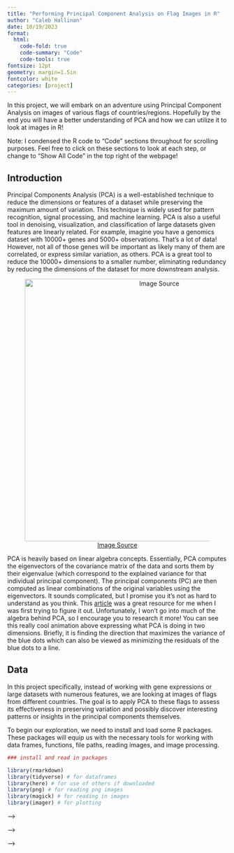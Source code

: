 ```yaml
---
title: "Performing Principal Component Analysis on Flag Images in R"
author: "Caleb Hallinan"
date: 10/19/2023
format:
  html:
    code-fold: true
    code-summary: "Code"
    code-tools: true
fontsize: 12pt
geometry: margin=1.5in
fontcolor: white
categories: [project]
---
```



<!-- Global params -->

<!-- # ```{r global options, include = FALSE} -->
<!-- # knitr::opts_chunk$set(echo=TRUE, include = TRUE, warning=FALSE, message=FALSE) -->
<!-- # ``` -->

In this project, we will embark on an adventure using Principal Component Analysis on images of various flags of countries/regions. Hopefully by the end you will have a better understanding of PCA and how we can utilize it to look at images in R!

Note: I condensed the R code to "Code" sections throughout for scrolling purposes. Feel free to click on these sections to look at each step, or change to "Show All Code" in the top right of the webpage!

## Introduction

Principal Components Analysis (PCA) is a well-established technique to reduce the dimensions or features of a dataset while preserving the maximum amount of variation. This technique is widely used for pattern recognition, signal processing, and machine learning. PCA is also a useful tool in denoising, visualization, and classification of large datasets given features are linearly related. For example, imagine you have a genomics dataset with 10000+ genes and 5000+ observations. That's a lot of data! However, not all of those genes will be important as likely many of them are correlated, or express similar variation, as others. PCA is a great tool to reduce the 10000+ dimensions to a smaller number, eliminating redundancy by reducing the dimensions of the dataset for more downstream analysis.

<!-- PCA image -->

::: {style="text-align: center;"}
![[Image Source](https://medium.com/analytics-vidhya/dimensionality-reduction-principal-component-analysis-d1402b58feb1)](pca.gif){width="600"}
:::

PCA is heavily based on linear algebra concepts. Essentially, PCA computes the eigenvectors of the covariance matrix of the data and sorts them by their eigenvalue (which correspond to the explained variance for that individual principal component). The principal components (PC) are then computed as linear combinations of the original variables using the eigenvectors. It sounds complicated, but I promise you it's not as hard to understand as you think. This [article](https://builtin.com/data-science/step-step-explanation-principal-component-analysis) was a great resource for me when I was first trying to figure it out. Unfortunately, I won't go into much of the algebra behind PCA, so I encourage you to research it more! You can see this really cool animation above expressing what PCA is doing in two dimensions. Briefly, it is finding the direction that maximizes the variance of the blue dots which can also be viewed as minimizing the residuals of the blue dots to a line.

## Data

In this project specifically, instead of working with gene expressions or large datasets with numerous features, we are looking at images of flags from different countries. The goal is to apply PCA to these flags to assess its effectiveness in preserving variation and possibly discover interesting patterns or insights in the principal components themselves.

To begin our exploration, we need to install and load some R packages. These packages will equip us with the necessary tools for working with data frames, functions, file paths, reading images, and image processing.

<!-- Install/Read packages -->

```r
### install and read in packages

library(rmarkdown)
library(tidyverse) # for dataframes
library(here) # for use of others if downloaded
library(png) # for reading png images
library(magick) # for reading in images
library(imager) # for plotting
```

<!-- Now that we have the necessary packages, let's grab the flag data from [here](https://github.com/hampusborgos/country-flags). This dataset contains flags of varying sizes within different folders, however we are going to look specifically at the "/png250px/" folder. This folder has 255 flags from various countries and regions. -->

<!-- <!-- Get the Data --> -->

<!-- ```{r, rawdata, eval=TRUE, warning=FALSE, message=FALSE} -->
<!-- ### Grabbing the data -->

<!-- # url to flag data, it is in zip file -->
<!-- url = "https://github.com/hampusborgos/country-flags/archive/refs/heads/main.zip" -->

<!-- # specify the file name and location where you want to save the file on your computer -->
<!-- file_name = "flags.zip" -->
<!-- file_path = here() -->

<!-- # use the download.file() function -->
<!-- download.file(url, paste(file_path, file_name, sep = "/"), mode = "wb") -->

<!-- # unzip zip file -->
<!-- unzip(paste0(here(), "/flags.zip"), exdir = here()) -->

<!-- # get file names -->
<!-- files = list.files(here("country-flags-main/png250px/"), full.names = TRUE) -->

<!-- # Read each image file in the folder -->
<!-- image_list = lapply(files, image_read) -->
<!-- # image_list = lapply(files, readPNG) -->
<!-- ``` -->

<!-- For PCA to work soundly, it is essential that the dataset's dimensions remain consistent. Of course, that's not the case in this dataset where we see all flags have the same height (250px) but very different widths. Hence, we need to resize each flag to be the same height and width. I use the magick R package to read in the images and the "image_scale" along with the "image_convert" functions to transform the images into size 250x250x3 (representing height, width, and color channel). These resized images are then saved in the folder "/resized_png250px/." To enable PCA analysis, the images are converted from matrix to vector format. This involves flattening the 250x250x3 image matrix into a single vector of size 1x187500 (250 x 250 x 3). The individual vectors for each image are then combined into a single matrix of dimensions 255x187500. This variable, "image_matrix" is created and saved as flags_matrix.RDS. Also to note, this matrix is country/region flag image x pixel of flag image. -->

<!-- ```{r, fig.height = 3, fig.width = 9, fig.align='center', warning=FALSE, message=FALSE} -->

<!-- # NOTE: so each image is the same height but very different widths lol. Let's change that -->

<!-- # Set height and width I want -->
<!-- max_height = 250 -->
<!-- max_width = 250 -->

<!-- # Resize all the images to the specified height and width -->
<!-- # had to add matte=FALSE to get rid of extra channel -->
<!-- resized_images = lapply(image_list, function(im) { -->
<!--   image_convert(image_scale(im, paste0(max_width, "x", max_height, "!")), format = "png", matte=FALSE) -->
<!-- }) -->


<!-- # Create the directory to save the resized images -->
<!-- dir.create("resized_png250px") -->

<!-- # Save the resized images with the same names as the original files -->
<!-- for (i in seq_along(resized_images)) { -->
<!--   # Extract the file name from the full path -->
<!--   file_name = basename(files[i]) -->
<!--   # make the file path for saving the resized image -->
<!--   save_path = file.path("resized_png250px", file_name) -->
<!--   # Write the resized image to the specified file path -->
<!--   image_write(resized_images[[i]], save_path) -->
<!-- } -->


<!-- # now grab them with png package -->
<!-- resized_files = list.files(here("blog/pca-on-images/resized_png250px"), full.names = TRUE) -->

<!-- # use function readPNG -->
<!-- imgs_final = lapply(resized_files, readPNG) -->

<!-- # QC: check each image is same dimensions -->
<!-- # for (i in seq_along(imgs_final)) { -->
<!-- #   dimensions = dim(imgs_final[[i]]) -->
<!-- #   cat("Image", i, "Dimensions:", dimensions[1], "x", dimensions[2], "x", dimensions[3], "\n") -->
<!-- # } -->

<!-- # great! -->

<!-- # Get the number of images in the list -->
<!-- num_images = length(image_list) -->

<!-- # Create an empty matrix to store the flattened images -->
<!-- image_matrix = matrix(NA, nrow = num_images, ncol = 250 * 250 * 3) -->

<!-- # Flatten each image and store it as a column in the matrix -->
<!-- for (i in 1:num_images) { -->
<!--   # get the flatten vector -->
<!--   flattened_image = as.vector(imgs_final[[i]]) -->
<!--   # add to matrix -->
<!--   image_matrix[i,] = flattened_image -->
<!-- } -->

<!-- # save as .rds file -->
<!-- # saveRDS(image_matrix, file = here("flags_matrix.RDS")) -->


<!-- # plot images -->

<!-- # want to add all images to this dataframe for ggplot -->
<!-- all_images = data.frame() -->

<!-- # for loop getting 5 examples -->
<!-- for (i in seq(1,190,20)) { -->
<!--   # getting image - making cimg from imager package and then df -->
<!--   img = as.data.frame(as.cimg(imgs_final[[i]]), wide = "c") |> -->
<!--     # # get rgb channels -->
<!--     mutate(rgb_value = rgb(c.1, c.2, c.3)) |> -->
<!--     # # make class labels -->
<!--     mutate(img_num = paste("Image",i)) -->

<!--   all_images = rbind(all_images, img) -->

<!--   # make the levels of img variable what i want -->
<!--   all_images$img_num = factor(all_images$img_num, levels = sprintf("Image %d", seq(1, 190, 20))) -->

<!-- } -->

<!-- # plot image -->
<!-- print(ggplot(all_images,aes(y,x))+ -->
<!--   # getting rgb -->
<!--   geom_raster(aes(fill=rgb_value))+ -->
<!--   # fill image -->
<!--   scale_fill_identity() + -->
<!--   # facet_wrap -->
<!--   facet_wrap(.~ img_num, nrow = 2, ncol = 5) + -->
<!--   # reverse y axis -->
<!--   scale_y_reverse() + -->
<!--   # get rid of theme -->
<!--   theme_void() + -->
<!--   # bigger font size -->
<!--   theme(strip.text = element_text(size = 12))) -->
<!-- ``` -->

<!-- Here are ten examples of the flag image data we are using. -->

<!-- ## PCA on the training data -->

<!-- Technically our "image_matrix" variable could be input straight into PCA the way it is. However, we are going to split the 255 images into a training and test set. Why do we do this? Well, for one it was part of the project description 😅 But really we do this to see how well PCA will predict, or project, the test data using only information from the training data. Our training set we take to be 75% of the data (191 flags) leaving 25% of data being the test images (64 flags). Finally, we are ready to conduct PCA on the training data! Note that we are setting center=TRUE and scale.=False. Briefly, the center hyperparameter shifts the data to be zero centered (subtracting the mean from each column) while scale will make the data have unit variance (correlation instead of covariance PCA). Centering is crucial for PCA to perform correctly, however scaling is dataset dependent. Take a look at the [prcomp function description](https://www.rdocumentation.org/packages/stats/versions/3.6.2/topics/prcomp) for more information. -->

<!-- <!-- PCA Analysis --> -->

<!-- ```{r, warning=FALSE, message=FALSE} -->
<!-- ### Do PCA analysis ### -->

<!-- # Set the seed -->
<!-- set.seed(123) -->

<!-- # Get the number of images in the list - for some reason needed to add this to this code chunk -->
<!-- num_images = dim(image_matrix)[1] -->

<!-- # Calculate the number of columns for training data -->
<!-- train_columns = floor(0.75 * num_images) -->

<!-- # Randomly select indices for the training data -->
<!-- train_indices = sample(1:num_images, train_columns) -->

<!-- # Get the test indices -->
<!-- test_indices = setdiff(1:num_images, train_indices) -->

<!-- # Split the image matrix into training and test data -->
<!-- train_data = image_matrix[train_indices, ] -->
<!-- test_data = image_matrix[-train_indices, ] -->

<!-- # Perform PCA on the training data, centering data but NOT scaling -->
<!-- pca_result = prcomp(train_data, center=TRUE, scale. = FALSE) -->
<!-- ``` -->

<!-- Let's extract some key information form the prcomp function. We are able to calculate the proportion of variance explained from each PC by looking at the $sdev$ value, aka the standard deviations of the principal components, by squaring them and dividing by the sum of the squared $sdev$ values. To note, $sdev^2$ is actually equal to the eigenvalues of the dataset! We can then get the cumulative variation as the number of PC components increase, leading to the plot you see below. Here we see that as PCs increase so does the cumulative variance preserved/explained. This is an excellent visualization to check how much each PC contributes to preserving overall variation. In our case we see that with just 67 PCs we can explain 95% of the variation in the dataset! -->

<!-- ```{r, fig.align='center', warning=FALSE, message=FALSE} -->
<!-- # Extract the proportion of variance explained by each principal component -->
<!-- variance_explained = pca_result$sdev^2 / sum(pca_result$sdev^2) -->

<!-- # Calculate the cumulative percentage of variance explained -->
<!-- cumulative_variance = cumsum(variance_explained) * 100 -->

<!-- # get pcs getting more than 95% of the data -->
<!-- pcs_for_95 = which(cumsum(variance_explained) >= 0.95)[1] -->

<!-- # Create a tibble for plotting -->
<!-- data_plot = tibble( -->
<!--   # x axis -->
<!--   num_components = 1:length(cumulative_variance), -->
<!--   # cumvar -->
<!--   cumulative_variance = cumulative_variance -->
<!-- ) -->

<!-- # plot using ggplot2 -->
<!-- ggplot(data_plot, aes(x = num_components, y = cumulative_variance)) + -->
<!--   # make line plot -->
<!--   geom_line() + -->
<!--   # add points -->
<!--   geom_point() + -->
<!--   # adding line for which PC number we are getting -->
<!--   geom_vline(xintercept = pcs_for_95, color = "red", linetype = "dashed") + -->
<!--   # adding text for PC im getting -->
<!--   annotate("text", x = 70, y = 85, label = paste("95% variation explained\nwith", as.character(pcs_for_95), "PCs"), hjust = 0, vjust = 0, color = "black", size = 4) + -->
<!--   # x axis every 20 -->
<!--   scale_x_continuous(breaks = seq(0, max(data_plot$num_components), by = 20)) + -->
<!--   # y axis every 20 -->
<!--   scale_y_continuous(breaks = seq(0, 100, by = 20)) + -->
<!--   # labels -->
<!--   labs(x = "Number of Principal Components", -->
<!--        y = "Cumulative Variance Explained (%)", -->
<!--        title = "Cumulative Variance Explained with Additional Principal Components") + -->
<!--   # theme -->
<!--   theme_bw() + -->
<!--   # change text vars -->
<!--   theme(plot.title = element_text(hjust = 0.5, face = "bold"), -->
<!--         axis.text = element_text(size = 10)) -->

<!-- ``` -->

<!-- Another popular plot used to visualize PCs and their explained variation is a scree plot. Check out the [wiki page](https://en.wikipedia.org/wiki/Scree_plot) for more information. -->

<!-- So we were able to successfully perform PCA on our image data... what now? Well, let's see how well we can reconstruct the data using only the first 67 PCs, which contained 95% of the variance. To achieve this, we need to do a bit of matrix multiplication as well as add the mean back to un-center the data. -->

<!-- The PCA reconstructed data = the PC scores (matrix dimensions 191x191) x the transpose of the eigenvectors (matrix dimensions 191x187500) + mean -->

<!-- If we wanted to take only the top k PCs, which in our case I wanted the top 67, then we simply subset the PC scores and eigenvectors from 191 to 67. I then reconstruct the image matrix from the single image vector, normalize the values from 0-1, and save all the newly reconstructed image matrices in a single list. -->

<!-- ```{r, warning=FALSE, message=FALSE} -->
<!-- ### reconstructing training data ### -->

<!-- # use pca_results to reconstruct training data fully -->
<!-- reconstructed_train_data_allpcs = pca_result$x %*% t(pca_result$rotation) -->
<!-- # scale data back to center -->
<!-- reconstructed_train_data_allpcs = scale(reconstructed_train_data_allpcs, center = -pca_result$center, scale = FALSE) -->

<!-- # now use just 95% variation explained pcs -->
<!-- reconstructed_train_data_95 = pca_result$x[,1:pcs_for_95] %*% t(pca_result$rotation[,1:pcs_for_95]) -->
<!-- # scale data back to center -->
<!-- reconstructed_train_data_95 = scale(reconstructed_train_data_95, center = -pca_result$center, scale = FALSE) -->

<!-- # Create an empty list to store the 250x250x3 matrices -->
<!-- matrices_250x250x3 = vector("list", length(length(train_indices))) -->

<!-- # Generate a 250x250x3 matrix for each row in image_matrix -->
<!-- for (i in 1:length(train_indices)) { -->
<!--   # flattened_image = as.vector(imgs_final[[i]]) -->
<!--   matrix_250x250x3 = array(reconstructed_train_data_allpcs[i,], dim = c(250, 250, 3)) -->
<!--   matrices_250x250x3[[i]] = matrix_250x250x3 -->
<!-- } -->

<!-- # Function to normalize the matrix -->
<!-- normalize_matrix = function(matrix) { -->
<!--   min_value = min(matrix) -->
<!--   max_value = max(matrix) -->
<!--   normalized_matrix = (matrix - min_value) / (max_value - min_value) -->
<!--   return(normalized_matrix) -->
<!-- } -->

<!-- # Normalize each matrix in the list -->
<!-- flags_reconstructed_train_data_allpcs = lapply(matrices_250x250x3, normalize_matrix) -->

<!-- # now do for 95% variation -->

<!-- # Create an empty list to store the 250x250x3 matrices -->
<!-- matrices_250x250x3 = vector("list", length(length(train_indices))) -->

<!-- # Generate a 250x250x3 matrix for each row in image_matrix -->
<!-- for (i in 1:length(train_indices)) { -->
<!--   # flattened_image = as.vector(imgs_final[[i]]) -->
<!--   matrix_250x250x3 = array(reconstructed_train_data_95[i,], dim = c(250, 250, 3)) -->
<!--   matrices_250x250x3[[i]] = matrix_250x250x3 -->
<!-- } -->

<!-- # Normalize each matrix in the list -->
<!-- flags_reconstructed_train_data_95 = lapply(matrices_250x250x3, normalize_matrix) -->
<!-- ``` -->

<!-- Now let's view how well PCA reconstructed the data! I utilized ggplot to plot three versions of five different flags: the original resized training image, the reconstructed resized training image with all PCs, the reconstructed resized training image with 67 PCs. -->

<!-- ```{r, fig.height = 2, fig.width = 9, fig.align='center', warning=FALSE, message=FALSE} -->

<!-- # for loop getting 5 examples -->
<!-- for (i in 1:5) { -->

<!--   # getting image - making cimg from imager package and then df -->
<!--   img1 = as.data.frame(as.cimg(imgs_final[[train_indices[i]]]), wide = "c")  |> -->
<!--     # get rgb channels -->
<!--     mutate(rgb_value = rgb(c.1, c.2, c.3)) |> -->
<!--     # make class for facet_wrap -->
<!--     mutate(image_type = "Original Image") -->

<!--   # getting image - making cimg from imager package and then df -->
<!--   img2 = as.data.frame(as.cimg(flags_reconstructed_train_data_allpcs[[i]]), wide = "c") |> -->
<!--     # get rgb channels -->
<!--     mutate(rgb_value = rgb(c.1, c.2, c.3)) |> -->
<!--     # make class for facet_wrap -->
<!--     mutate(image_type = "Fully Reconstructed Image") -->

<!--   # getting image 1 - making cimg from imager package and then df -->
<!--   img3 = as.data.frame(as.cimg(flags_reconstructed_train_data_95[[i]]), wide = "c") |> -->
<!--     # get rgb channels -->
<!--     mutate(rgb_value = rgb(c.1, c.2, c.3)) |> -->
<!--     # make class for facet_wrap -->
<!--     mutate(image_type = "67 PCs Reconstructed Image") -->

<!--   # combining to all images -->
<!--   all_images = rbind(img1, img2, img3) -->

<!--   # make the levels of img variable what i want -->
<!--   all_images$image_type = factor(all_images$image_type, levels = c("Original Image", "Fully Reconstructed Image","67 PCs Reconstructed Image")) -->

<!--   # plot image -->
<!--   print(ggplot(all_images,aes(y,x))+ -->
<!--     # getting rgb -->
<!--     geom_raster(aes(fill=rgb_value))+ -->
<!--     # fill image -->
<!--     scale_fill_identity() + -->
<!--     # reverse y axis -->
<!--     scale_y_reverse() + -->
<!--     # wrap by image -->
<!--     facet_wrap(.~image_type) + -->
<!--     # get rid of theme -->
<!--     theme_void() + -->
<!--     # bigger font size -->
<!--     theme(strip.text = element_text(size = 12))) -->
<!-- } -->
<!-- ``` -->

<!-- What do you think? Is 67 PCs enough to reconstruct the data? Since all 191 PCs were used to reconstruct the flags in the middle, we expect it to look identical to the original image as it preserves 100% of the variation. However, using only 67 PCs, or 95% of the variation of the flag images, we see more grainy images with artifacts from other flags. A lot of the reconstructed flags seems to have X's on them along with a symbol from another flag within the dataset. If my goal was to compress these images by reducing the dimensions using PCA, I personally would use more PCs to do so. However, these reconstructed flags might be enough if one were trying to do classification or another machine learning task. So it really depends on what the goal of your project is to determine how many PCs to keep. -->

<!-- ## PCA on the test data -->

<!-- Now let's see how well the PCA on the training data performs on the testing data! To reconstruct the test data, we first use the "predict" function in R to obtain the PC scores for the training data using the PCA results from the training data. We can then use the same formula we used for training set to get the reconstructed data for the testing set. Finally, we can plot these flags using ggplot to visualize the reconstructed data. -->

<!-- ```{r, fig.height = 2, fig.width = 9, eval=TRUE, fig.align='center', warning=FALSE, message=FALSE} -->
<!-- ### Project testing data ### -->

<!-- # first predict the testing data -->
<!-- test_data_projected = predict(pca_result, newdata = test_data) -->

<!-- # Reconstruct the test_data from the projected data using all pcs -->
<!-- reconstructed_test_data_allpcs = test_data_projected %*% t(pca_result$rotation) -->

<!-- # reconstruct using 95% -->
<!-- reconstructed_test_data_95 = test_data_projected[,1:pcs_for_95] %*% t(pca_result$rotation[,1:pcs_for_95]) -->

<!-- # Create an empty list to store the 250x250x3 matrices -->
<!-- matrices_250x250x3 = vector("list", length(length(test_indices))) -->

<!-- # Generate a 250x250x3 matrix for each row in image_matrix -->
<!-- for (i in 1:length(test_indices)) { -->
<!--   # flattened_image = as.vector(imgs_final[[i]]) -->
<!--   matrix_250x250x3 = array(reconstructed_test_data_allpcs[i,], dim = c(250, 250, 3)) -->
<!--   matrices_250x250x3[[i]] = matrix_250x250x3 -->
<!-- } -->

<!-- # Normalize each matrix in the list -->
<!-- flags_reconstructed_test_data_allpcs = lapply(matrices_250x250x3, normalize_matrix) -->


<!-- # now with 95% -->


<!-- # Create an empty list to store the 250x250x3 matrices -->
<!-- matrices_250x250x3 = vector("list", length(length(test_indices))) -->

<!-- # Generate a 250x250x3 matrix for each row in image_matrix -->
<!-- for (i in 1:length(test_indices)) { -->
<!--   # flattened_image = as.vector(imgs_final[[i]]) -->
<!--   matrix_250x250x3 = array(reconstructed_test_data_95[i,], dim = c(250, 250, 3)) -->
<!--   matrices_250x250x3[[i]] = matrix_250x250x3 -->
<!-- } -->

<!-- # Normalize each matrix in the list -->
<!-- flags_reconstructed_test_data_95 = lapply(matrices_250x250x3, normalize_matrix) -->

<!-- # for loop getting 5 examples -->
<!-- for (i in 1:5) { -->

<!--   # getting image - making cimg from imager package and then df -->
<!--   img1 = as.data.frame(as.cimg(imgs_final[[test_indices[i]]]), wide = "c")  |> -->
<!--     # get rgb channels -->
<!--     mutate(rgb_value = rgb(c.1, c.2, c.3)) |> -->
<!--     # make class for facet_wrap -->
<!--     mutate(image_type = "Original Image") -->

<!--   # getting image - making cimg from imager package and then df -->
<!--   img2 = as.data.frame(as.cimg(flags_reconstructed_test_data_allpcs[[i]]), wide = "c") |> -->
<!--     # get rgb channels -->
<!--     mutate(rgb_value = rgb(c.1, c.2, c.3)) |> -->
<!--     # make class for facet_wrap -->
<!--     mutate(image_type = "Fully Reconstructed Image") -->

<!--   # getting image 1 - making cimg from imager package and then df -->
<!--   img3 = as.data.frame(as.cimg(flags_reconstructed_test_data_95[[i]]), wide = "c") |> -->
<!--     # get rgb channels -->
<!--     mutate(rgb_value = rgb(c.1, c.2, c.3)) |> -->
<!--     # make class for facet_wrap -->
<!--     mutate(image_type = "67 PCs Reconstructed Image") -->

<!--   # combining to all images -->
<!--   all_images = rbind(img1, img2, img3) -->

<!--   # make the levels of img variable what i want -->
<!--   all_images$image_type = factor(all_images$image_type, levels = c("Original Image", "Fully Reconstructed Image","67 PCs Reconstructed Image")) -->

<!--   # plot image -->
<!--   print(ggplot(all_images,aes(y,x))+ -->
<!--     # getting rgb -->
<!--     geom_raster(aes(fill=rgb_value))+ -->
<!--     # fill image -->
<!--     scale_fill_identity() + -->
<!--     # reverse y axis -->
<!--     scale_y_reverse() + -->
<!--     # wrap by image -->
<!--     facet_wrap(.~image_type) + -->
<!--     # get rid of theme -->
<!--     theme_void() + -->
<!--     # bigger font size -->
<!--     theme(strip.text = element_text(size = 12))) -->
<!-- } -->
<!-- ``` -->

<!-- Now you can observe that even when using all 191 PCs to reconstruct the test data, the result isn't perfect. However, this makes sense! Since PCA was not performed on the testing data it likely contains new and unseen information for the algorithm. In other words, there exists variation within this new test dataset that was not present in the training dataset. Therefore, achieving a perfectly reconstructed image is not possible. -->

<!-- I would argue that the difference between using 191 PCs or 67 PCs in the test case isn't very significant. Particularly when comparing it to the notable differences in the training dataset, the reconstruction quality doesn't appear to be too bad. There is one interesting observation we can make regarding the last image featuring the trident in the center. It's clear that the reconstructed data was unable to accurately recreate this symbol. Instead, we see a depiction of a star in the middle image and a distinct-ish symbol in the far-right image. This suggests that there likely wasn't a similar symbol present in the training dataset, causing PCA to struggle in reconstructing it. -->

<!-- ## Visualizing the principal components -->

<!-- To finish up, lets take a look at the top 10 PCs in image form. To do this, we simply look at the transpose of the *rotation* variable within *pca_results*. We transform this single vector into image form via the same process as before, and visualize using ggplot. -->

<!-- <!-- looking at the Principal Components --> -->

<!-- ```{r, fig.height = 3, fig.width = 9,  eval=TRUE, fig.align='center', warning=FALSE, message=FALSE} -->
<!-- ### Plot PCs ### -->

<!-- # get pcs -->
<!-- principal_components = t(pca_result$rotation) -->

<!-- # Create an empty list to store the 250x250x3 matrices -->
<!-- matrices_250x250x3 = vector("list", dim(principal_components)[1]) -->

<!-- # Generate a 250x250x3 matrix for each row in image_matrix -->
<!-- for (i in 1:dim(principal_components)[1]) { -->
<!--   # flattened_image = as.vector(imgs_final[[i]]) -->
<!--   matrix_250x250x3 = array(principal_components[i,], dim = c(250, 250, 3)) -->
<!--   matrices_250x250x3[[i]] = matrix_250x250x3 -->
<!-- } -->

<!-- # Normalize each matrix in the list -->
<!-- flags_principal_components = lapply(matrices_250x250x3, normalize_matrix) -->

<!-- # want to add all images to this dataframe for ggplot -->
<!-- all_images = data.frame() -->

<!-- # for loop getting 5 examples -->
<!-- for (i in 1:10) { -->
<!--   # getting image - making cimg from imager package and then df -->
<!--   img = as.data.frame(as.cimg(flags_principal_components[[i]]), wide = "c")  |> -->
<!--     # get rgb channels -->
<!--     mutate(rgb_value = rgb(c.1, c.2, c.3)) |> -->
<!--     # make class labels -->
<!--     mutate(img_num = paste("PC",i)) -->

<!--   all_images = rbind(all_images, img) -->

<!--   # make the levels of img variable what i want -->
<!--   all_images$img_num = factor(all_images$img_num, levels = c("PC 1","PC 2","PC 3","PC 4","PC 5", -->
<!--                                                                    "PC 6","PC 7","PC 8","PC 9","PC 10")) -->
<!-- } -->

<!-- # plot image -->
<!-- print(ggplot(all_images,aes(y,x))+ -->
<!--   # getting rgb -->
<!--   geom_raster(aes(fill=rgb_value))+ -->
<!--   # fill image -->
<!--   scale_fill_identity() + -->
<!--   # facet_wrap -->
<!--   facet_wrap(.~ img_num, nrow = 2, ncol = 5) + -->
<!--   # reverse y axis -->
<!--   scale_y_reverse() + -->
<!--   # get rid of theme -->
<!--   theme_void() + -->
<!--   # bigger font size -->
<!--   theme(strip.text = element_text(size = 12))) -->

<!-- ``` -->

<!-- Personally, I think this is the coolest part! It's amazing to visually observe the variations captured by each PC. One of the most compelling examples that caught my attention is the comparison between PC6 and PC9. Both PCs capture the flag symbol in the top left corner and exhibit similar colors. However, PC6 splits its colors horizontally, while PC9 splits them vertically. They complement each other in a nice way, showcasing the diverse ways information is reflected across the PCs! Some other PCs, such as PC3 and PC4, have a striking resemblance to specific flag images they were trained on. On the other hand, PCs like PC7 and PC10 seem to combine elements from two or more flags in the dataset, creating cool hybrid representations. -->

<!-- These results actually made me curious about what the appearance of the PCs beyond the top 10 would look like. So let's plot ten of them side by side and compare! This will hopefully provide further insights into the patterns and variations captured by these additional PCs. -->

<!-- ```{r, fig.height = 3, fig.width = 9,  eval=TRUE, fig.align='center', warning=FALSE, message=FALSE} -->
<!-- ### Plot PCs ### -->

<!-- # want to add all images to this dataframe for ggplot -->
<!-- all_images = data.frame() -->

<!-- # for loop getting 5 examples -->
<!-- for (i in seq(11,191,20)) { -->
<!--   # getting image - making cimg from imager package and then df -->
<!--   img = as.data.frame(as.cimg(flags_principal_components[[i]]), wide = "c")  |> -->
<!--     # get rgb channels -->
<!--     mutate(rgb_value = rgb(c.1, c.2, c.3)) |> -->
<!--     # make class labels -->
<!--     mutate(img_num = paste("PC",i)) -->

<!--   all_images = rbind(all_images, img) -->

<!--   # make the levels of img variable what i want -->
<!--   all_images$img_num = factor(all_images$img_num, levels = sprintf("PC %d", seq(11, 191, 20))) -->
<!-- } -->

<!-- # plot image -->
<!-- print(ggplot(all_images,aes(y,x))+ -->
<!--   # getting rgb -->
<!--   geom_raster(aes(fill=rgb_value))+ -->
<!--   # fill image -->
<!--   scale_fill_identity() + -->
<!--   # facet_wrap -->
<!--   facet_wrap(.~ img_num, nrow = 2, ncol = 5) + -->
<!--   # reverse y axis -->
<!--   scale_y_reverse() + -->
<!--   # get rid of theme -->
<!--   theme_void() + -->
<!--   # bigger font size -->
<!--   theme(strip.text = element_text(size = 12))) -->
<!-- ``` -->

<!-- Except for PC11, which is only one rank away from the top 10, these PCs exhibit distinct characteristics when compared to the top PCs. Rather than focusing on the overall color of the flag images, they appear to emphasize patterns within the dataset. Interestingly, the final PC essentially corresponds to a completely black image. Checking our *variance_explained* variable, we find it accounts for 7.620894e-35, which is approximately 0% of the dataset highlighting its lack of information. Additionally, many of the later PCs feature specific symbols like stars and shields, which may explain why our reconstructed test data failed to capture the trident but instead exhibited various other symbols such as a star. This serves as an important reminder that predicting new data can be challenging, particularly when it introduces novel variations or, in our case, flag symbols in images that were previously unseen by PCA. This concept holds true across most (if not all) machine learning applications, especially deep learning where the availability of comprehensive training datasets can be a major constraint. -->

<!-- ## Final thoughts -->

<!-- Honestly, this was a really fun project to do! It really helped me understand PCA better and how it can be utilized with images. I also was able to work on my R skills using matrix multiplication, imaging packages, and ggplot! I hope this project will help if you are struggling to understand how to do PCA on images in R. I did some searching and it was hard to find a good resource that went through step-by-step of the process... so hopefully this helped and my code is commented well enough for anyone to understand 😊 Let me know if you have any questions about the process or why I did what I did! -->

<!-- Thanks for reading 🥳🥳 -->

<!-- Caleb 🎲 -->
